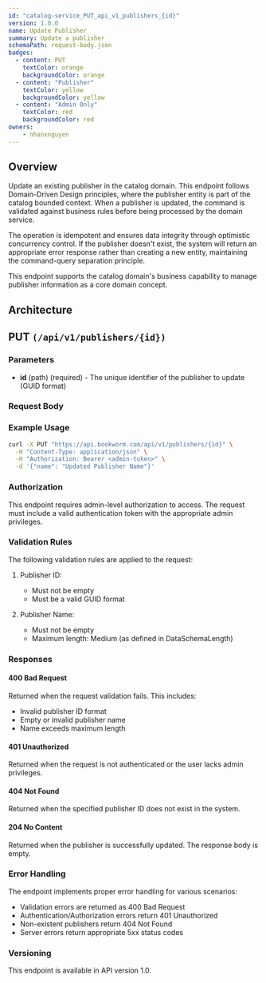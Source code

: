 ```yaml
---
id: "catalog-service_PUT_api_v1_publishers_{id}"
version: 1.0.0
name: Update Publisher
summary: Update a publisher
schemaPath: request-body.json
badges:
  - content: PUT
    textColor: orange
    backgroundColor: orange
  - content: "Publisher"
    textColor: yellow
    backgroundColor: yellow
  - content: "Admin Only"
    textColor: red
    backgroundColor: red
owners:
    - nhanxnguyen
---
```


## Overview

Update an existing publisher in the catalog domain. This endpoint follows Domain-Driven Design principles, where the publisher entity is part of the catalog bounded context. When a publisher is updated, the command is validated against business rules before being processed by the domain service.

The operation is idempotent and ensures data integrity through optimistic concurrency control. If the publisher doesn't exist, the system will return an appropriate error response rather than creating a new entity, maintaining the command-query separation principle.

This endpoint supports the catalog domain's business capability to manage publisher information as a core domain concept.

## Architecture

<NodeGraph />

## PUT `(/api/v1/publishers/{id})`

### Parameters

- **id** (path) (required) - The unique identifier of the publisher to update (GUID format)

### Request Body

<SchemaViewer file="request-body.json" maxHeight="500" id="request-body" />

### Example Usage

```bash
curl -X PUT "https://api.bookworm.com/api/v1/publishers/{id}" \
  -H "Content-Type: application/json" \
  -H "Authorization: Bearer <admin-token>" \
  -d '{"name": "Updated Publisher Name"}'
```

### Authorization

This endpoint requires admin-level authorization to access. The request must include a valid authentication token with the appropriate admin privileges.

### Validation Rules

The following validation rules are applied to the request:

1. Publisher ID:
   - Must not be empty
   - Must be a valid GUID format

2. Publisher Name:
   - Must not be empty
   - Maximum length: Medium (as defined in DataSchemaLength)

### Responses

#### <span className="text-orange-500">400 Bad Request</span>

Returned when the request validation fails. This includes:
- Invalid publisher ID format
- Empty or invalid publisher name
- Name exceeds maximum length

<SchemaViewer file="response-400.json" maxHeight="500" id="response-400" />

#### <span className="text-red-500">401 Unauthorized</span>

Returned when the request is not authenticated or the user lacks admin privileges.

#### <span className="text-red-500">404 Not Found</span>

Returned when the specified publisher ID does not exist in the system.

#### <span className="text-green-500">204 No Content</span>

Returned when the publisher is successfully updated. The response body is empty.

### Error Handling

The endpoint implements proper error handling for various scenarios:
- Validation errors are returned as 400 Bad Request
- Authentication/Authorization errors return 401 Unauthorized
- Non-existent publishers return 404 Not Found
- Server errors return appropriate 5xx status codes

### Versioning

This endpoint is available in API version 1.0.
